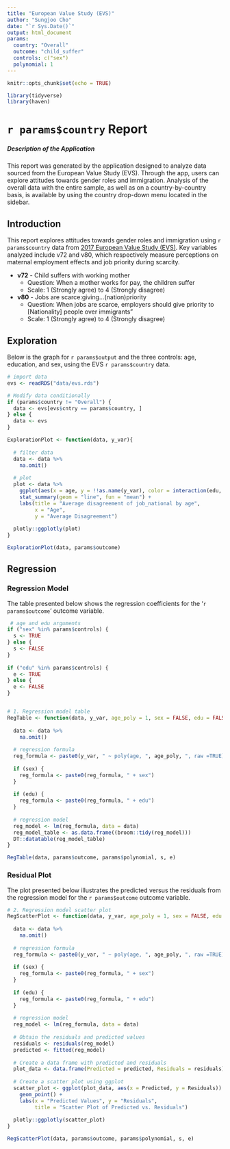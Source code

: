 ```yaml
---
title: "European Value Study (EVS)"
author: "Sungjoo Cho"
date: "`r Sys.Date()`"
output: html_document
params:
  country: "Overall"
  outcome: "child_suffer"
  controls: c("sex")
  polynomial: 1
---
```


```r
knitr::opts_chunk$set(echo = TRUE)
```

```r
library(tidyverse)
library(haven)
```


# `r params$country` Report

##### Description of the Application

This report was generated by the application designed to analyze data sourced from the European Value Study (EVS). Through the app, users can explore attitudes towards gender roles and immigration. Analysis of the overall data with the entire sample, as well as on a country-by-country basis, is available by using the country drop-down menu located in the sidebar. 


## Introduction

This report explores attitudes towards gender roles and immigration using `r params$country` data from [2017 European Value Study (EVS)](https://search.gesis.org/research_data/ZA7500). Key variables analyzed include v72 and v80, which respectively measure perceptions on maternal employment effects and job priority during scarcity.

-   **v72** - Child suffers with working mother
    -   Question: When a mother works for pay, the children suffer
    -   Scale: 1 (Strongly agree) to 4 (Strongly disagree)
-   **v80** - Jobs are scarce:giving...(nation)priority
    -   Question: When jobs are scarce, employers should give priority to [Nationality] people over immigrants"
    -   Scale: 1 (Strongly agree) to 4 (Strongly disagree)


## Exploration

Below is the graph for `r params$output` and the three controls: age, education, and sex, using the EVS `r params$country` data.

```r
# import data
evs <- readRDS("data/evs.rds")

# Modify data conditionally
if (params$country != "Overall") {
  data <- evs[evs$cntry == params$country, ]
} else {
  data <- evs
}
```

```r
ExplorationPlot <- function(data, y_var){
  
  # filter data
  data <- data %>%
    na.omit()
  
  # plot
  plot <- data %>%
    ggplot(aes(x = age, y = !!as.name(y_var), color = interaction(edu, sex))) +  
    stat_summary(geom = "line", fun = "mean") +
    labs(title = "Average disagreement of job_national by age",
         x = "Age",
         y = "Average Disagreement") 
  
  plotly::ggplotly(plot)
}
```

```r
ExplorationPlot(data, params$outcome)
```


## Regression

### Regression Model

The table presented below shows the regression coefficients for the '`r params$outcome`' outcome variable.

```r
 # age and edu arguments
if ("sex" %in% params$controls) {
  s <- TRUE
} else {
  s <- FALSE
}
    
if ("edu" %in% params$controls) {
  e <- TRUE
} else {
  e <- FALSE
}


# 1. Regression model table
RegTable <- function(data, y_var, age_poly = 1, sex = FALSE, edu = FALSE) {
  
  data <- data %>%
    na.omit()
  
  # regression formula
  reg_formula <- paste0(y_var, " ~ poly(age, ", age_poly, ", raw =TRUE)")
  
  if (sex) {
    reg_formula <- paste0(reg_formula, " + sex")
  }
  
  if (edu) {
    reg_formula <- paste0(reg_formula, " + edu")
  }
  
  # regression model
  reg_model <- lm(reg_formula, data = data)
  reg_model_table <- as.data.frame((broom::tidy(reg_model)))
  DT::datatable(reg_model_table)
}
```

```r
RegTable(data, params$outcome, params$polynomial, s, e)
```



### Residual Plot

The plot presented below illustrates the predicted versus the residuals from the regression model for the `r params$outcome` outcome variable.


```r
# 2. Regression model scatter plot
RegScatterPlot <- function(data, y_var, age_poly = 1, sex = FALSE, edu = FALSE) {
  
  data <- data %>%
    na.omit()
  
  # regression formula
  reg_formula <- paste0(y_var, " ~ poly(age, ", age_poly, ", raw =TRUE)")
  
  if (sex) {
    reg_formula <- paste0(reg_formula, " + sex")
  }
  
  if (edu) {
    reg_formula <- paste0(reg_formula, " + edu")
  }
  
  # regression model
  reg_model <- lm(reg_formula, data = data)
  
  # Obtain the residuals and predicted values
  residuals <- residuals(reg_model)
  predicted <- fitted(reg_model)
  
  # Create a data frame with predicted and residuals
  plot_data <- data.frame(Predicted = predicted, Residuals = residuals)
  
  # Create a scatter plot using ggplot
  scatter_plot <- ggplot(plot_data, aes(x = Predicted, y = Residuals)) +
    geom_point() +
    labs(x = "Predicted Values", y = "Residuals",
         title = "Scatter Plot of Predicted vs. Residuals")
  
  plotly::ggplotly(scatter_plot)
}
```

```r
RegScatterPlot(data, params$outcome, params$polynomial, s, e)
```

